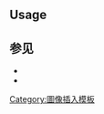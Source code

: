 {{Documentation subpage}}
<!-- Categories and interwikis go at the bottom of this page. -->

== Usage ==
{{{!}} class="wikitable"
! Code !! Result !! Purpose
{{!}}-
{{!}} {{tl|0/4 complete}} {{!!}} {{0/4 complete}} {{!!}} Introduction is empty, no content
{{!}}-
{{!}} {{tl|1/4 complete}} {{!!}} {{1/4 complete}} {{!!}} Introduction is poor
{{!}}-
{{!}} {{tl|2/4 complete}} {{!!}} {{2/4 complete}} {{!!}} Introduction is good! (but lonely)
{{!}}-
{{!}} {{tl|3/4 complete}} {{!!}} {{3/4 complete}} {{!!}} Introduction is good + main content irregular
{{!}}-
{{!}} {{tl|4/4 complete}} {{!!}} {{4/4 complete}} {{!!}} Introduction + main content are good
{{!}}-
{{!}}}

== 参见 ==
* {{tl|done}}
* {{tl|Progression icon}}

<includeonly>
<!-- Categories and interwikis go here: -->
[[Category:圖像插入模板]]
</includeonly>